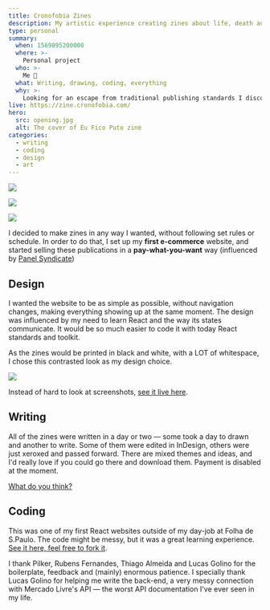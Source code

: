 ```yaml
---
title: Cronofobia Zines
description: My artistic experience creating zines about life, death and other stuff
type: personal
summary:
  when: 1569895200000
  where: >-
    Personal project
  who: >-
    Me 😬
  what: Writing, drawing, coding, everything
  why: >-
    Looking for an escape from traditional publishing standards I discovered zines and zine culture, coding my very first storefront and publishing multiple zine issues
live: https://zine.cronofobia.com/
hero:
  src: opening.jpg
  alt: The cover of Eu Fico Puto zine
categories: 
  - writing
  - coding
  - design
  - art
---
```


![](https://zine.cronofobia.com/images/nipple.jpg)

![](https://zine.cronofobia.com/images/lembrancas.jpg)

![](https://zine.cronofobia.com/images/euficoputo.jpg)

I decided to make zines in any way I wanted, without following set rules or schedule. In order to do that, I set up my **first e-commerce** website, and started selling these publications in a **pay-what-you-want** way (influenced by [Panel Syndicate](http://panelsyndicate.com/))

## Design

I wanted the website to be as simple as possible, without navigation changes, making everything showing up at the same moment. The design was influenced by my need to learn React and the way its states communicate. It would be so much easier to code it with today React standards and toolkit.

As the zines would be printed in black and white, with a LOT of whitespace, I chose this contrasted look as my design choice.

![](./cronofobia-page.png)

Instead of hard to look at screenshots, [see it live here](http://zine.cronofobia.com/).

## Writing

All of the zines were written in a day or two — some took a day to drawn and another to write. Some of them were edited in InDesign, others were just xeroxed and passed forward. There are mixed themes and ideas, and I'd really love if you could go there and download them. Payment is disabled at the moment.

[What do you think?](http://zine.cronofobia.com/)

## Coding

This was one of my first React websites outside of my day-job at Folha de S.Paulo. The code might be messy, but it was a great learning experience. [See it here, feel free to fork it](https://github.com/angelod1as/cronofobia).

I thank Pilker, Rubens Fernandes, Thiago Almeida and Lucas Golino for the boilerplate, feedback and (mainly) enormous patience. I specially thank Lucas Golino for helping me write the back-end, a very messy connection with Mercado Livre's API — the worst API documentation I've ever seen in my life.